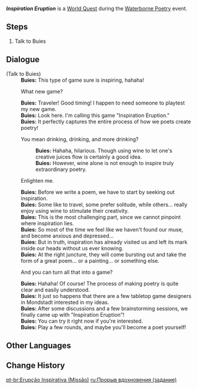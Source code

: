 {{Quest Infobox
|id            = 71522
|image         = Inspiration Eruption.png
|type          = World
|event_name    = Waterborne Poetry
|requirement   = 
* Complete [[Congenial Gathering (Quest)|Congenial Gathering]]
|characters    = Buies; Traveler
|startLocation = [[Wangshu Inn]], [[Liyue]]
|region        = Liyue
|area          = Bishui Plain
|subarea       = Wangshu Inn
|next          = 
|rewards       = Mora*10,000;Adventurer's Experience*4
|otherRewards  = 
* Unlocks the [[Waterborne Poetry/Inspiration Eruption|Inspiration Eruption]] subevent
}}
'''''Inspiration Eruption''''' is a [[World Quest]] during the [[Waterborne Poetry]] event.

==Steps==
# Talk to Buies

==Dialogue==
{{Quest Description|Buies from Mondstadt seems to be thinking about something...}}
{{Dialogue Start}}
;(Talk to Buies)
:'''Buies:''' This type of game sure is inspiring, hahaha!
:{{DIcon}} What new game?
:'''Buies:''' Traveler! Good timing! I happen to need someone to playtest my new game.
:'''Buies:''' Look here. I'm calling this game "Inspiration Eruption."
:'''Buies:''' It perfectly captures the entire process of how we poets create poetry!
:{{DIcon}} You mean drinking, drinking, and more drinking?
::'''Buies:''' Hahaha, hilarious. Though using wine to let one's creative juices flow is certainly a good idea.
::'''Buies:''' However, wine alone is not enough to inspire truly extraordinary poetry.
:{{DIcon}} Enlighten me.
:'''Buies:''' Before we write a poem, we have to start by seeking out inspiration.
:'''Buies:''' Some like to travel, some prefer solitude, while others... really enjoy using wine to stimulate their creativity.
:'''Buies:''' This is the most challenging part, since we cannot pinpoint where inspiration lies.
:'''Buies:''' So most of the time we feel like we haven't found our muse, and become anxious and depressed...
:'''Buies:''' But in truth, inspiration has already visited us and left its mark inside our heads without us ever knowing.
:'''Buies:''' At the right juncture, they will come bursting out and take the form of a great poem... or a painting... or something else.
:{{DIcon}} And you can turn all that into a game?
:'''Buies:''' Hahaha! Of course! The process of making poetry is quite clear and easily understood.
:'''Buies:''' It just so happens that there are a few tabletop game designers in Mondstadt interested in my ideas.
:'''Buies:''' After some discussions and a few brainstorming sessions, we finally came up with "Inspiration Eruption"!
:'''Buies:''' You can try it right now if you're interested.
:'''Buies:''' Play a few rounds, and maybe you'll become a poet yourself!
{{Dialogue End}}

==Other Languages==
{{Other Languages|Transclude=Waterborne Poetry/Inspiration Eruption}}

==Change History==
{{Change History|4.1}}

[[pt-br:Erupção Inspirativa (Missão)]]
[[ru:Прорыв вдохновения (задание)]]